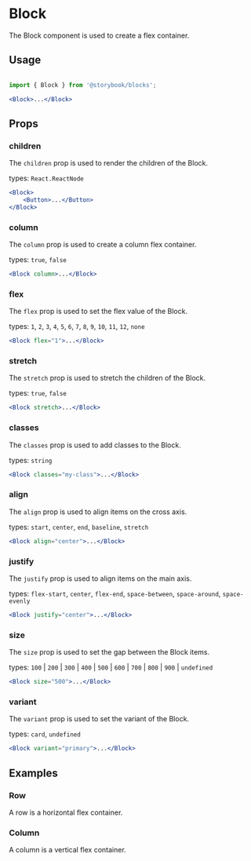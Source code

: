 

<Meta of={BlockStories} />

# Block

The Block component is used to create a flex container.

## Usage

```jsx

import { Block } from '@storybook/blocks';

<Block>...</Block>

```

## Props


### children

The `children` prop is used to render the children of the Block.

types: `React.ReactNode`

```jsx
<Block>
    <Button>...</Button>
</Block>

```

### column

The `column` prop is used to create a column flex container.

types: `true`, `false`

```jsx
<Block column>...</Block>

```

### flex

The `flex` prop is used to set the flex value of the Block.

types: `1`, `2`, `3`, `4`, `5`, `6`, `7`, `8`, `9`, `10`, `11`, `12`, `none`

```jsx
<Block flex="1">...</Block>

```

### stretch

The `stretch` prop is used to stretch the children of the Block.

types: `true`, `false`

```jsx
<Block stretch>...</Block>

```

### classes

The `classes` prop is used to add classes to the Block.

types: `string`

```jsx
<Block classes="my-class">...</Block>

```

### align

The `align` prop is used to align items on the cross axis.

types: `start`, `center`, `end`, `baseline`, `stretch`

```jsx
<Block align="center">...</Block>

```

### justify

The `justify` prop is used to align items on the main axis.

types: `flex-start`, `center`, `flex-end`, `space-between`, `space-around`, `space-evenly`

```jsx
<Block justify="center">...</Block>

```

### size

The `size` prop is used to set the gap between the Block items.

types: `100` | `200` | `300` | `400` | `500` | `600` | `700` | `800` | `900` | `undefined`

```jsx
<Block size="500">...</Block>

```


### variant

The `variant` prop is used to set the variant of the Block.

types: `card`, `undefined`

```jsx
<Block variant="primary">...</Block>

```

## Examples

### Row

A row is a horizontal flex container.

<Canvas of={BlockStories.Row} />


### Column

A column is a vertical flex container.

<Canvas of={BlockStories.Column} />
